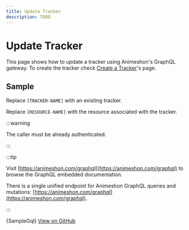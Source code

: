```yaml
---
title: Update Tracker
description: TODO
---
```


# Update Tracker

This page shows how to update a tracker using Animeshon's GraphQL gateway.
To create the tracker check [Create a Tracker](mutation-create-tracker)'s page.

## Sample

Replace `[TRACKER-NAME]` with an existing tracker.

Replace `[RESOURCE-NAME]` with the resource associated with the tracker.

:::warning

The caller must be already authenticated.

:::

:::tip

Visit [https://animeshon.com/graphql](https://animeshon.com/graphql) to browse the GraphQL embedded documentation.

There is a single unified endpoint for Animeshon GraphQL queries and mutations: [https://animeshon.com/graphql](https://animeshon.com/graphql).

:::


<CodeBlock language="graphql">
  {SampleGql}
</CodeBlock>
<a href="https://github.com/animeapis/graphql-samples/blob/master/quickstarts/mutation-update-playlist.gql">View on GitHub</a>
